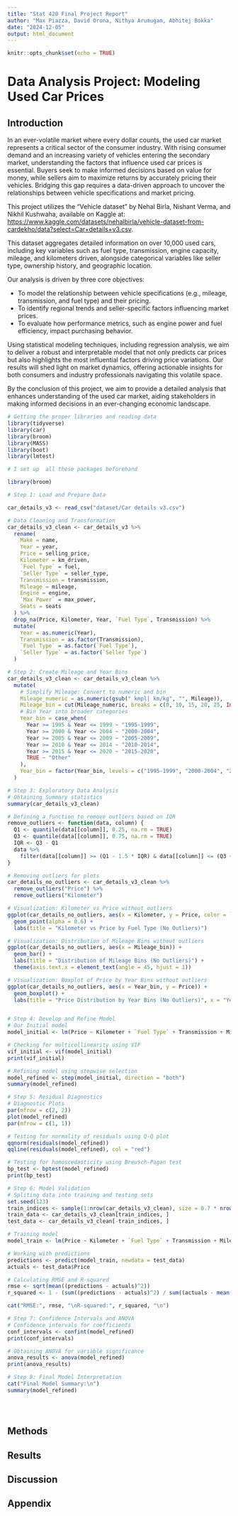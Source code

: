 ---
title: "Stat 420 Final Project Report"
author: "Max Piazza, David Orona, Nithya Arumugam, Abhitej Bokka"
date: "2024-12-05"
output: html_document
---

```{r setup, include=FALSE}
knitr::opts_chunk$set(echo = TRUE)
```

# Data Analysis Project: Modeling Used Car Prices


## Introduction

In an ever-volatile market where every dollar counts, the used car market represents a critical sector of the consumer industry. With rising consumer demand and an increasing variety of vehicles entering the secondary market, understanding the factors that influence used car prices is essential. Buyers seek to make informed decisions based on value for money, while sellers aim to maximize returns by accurately pricing their vehicles. Bridging this gap requires a data-driven approach to uncover the relationships between vehicle specifications and market pricing.

This project utilizes the “Vehicle dataset” by Nehal Birla, Nishant Verma, and Nikhil Kushwaha, available on Kaggle at: [https://www.kaggle.com/datasets/nehalbirla/vehicle-dataset-from-cardekho/data?select=Car+details+v3.csv](https://www.kaggle.com/datasets/nehalbirla/vehicle-dataset-from-cardekho/data?select=Car+details+v3.csv). 

This dataset aggregates detailed information on over 10,000 used cars, including key variables such as fuel type, transmission, engine capacity, mileage, and kilometers driven, alongside categorical variables like seller type, ownership history, and geographic location. 

Our analysis is driven by three core objectives:

* To model the relationship between vehicle specifications (e.g., mileage, transmission, and fuel type) and their pricing.
* To identify regional trends and seller-specific factors influencing market prices.
* To evaluate how performance metrics, such as engine power and fuel efficiency, impact purchasing behavior.

<!-- Once we know what exactly what "statistal modeling techinques" we use, we can refer to them properly in this introduction, for now I just have "regression analysis"  -->

Using statistical modeling techniques, including regression analysis, we aim to deliver a robust and interpretable model that not only predicts car prices but also highlights the most influential factors driving price variations. Our results will shed light on market dynamics, offering actionable insights for both consumers and industry professionals navigating this volatile space.

By the conclusion of this project, we aim to provide a detailed analysis that enhances understanding of the used car market, aiding stakeholders in making informed decisions in an ever-changing economic landscape.







```{r}

# Getting the proper libraries and reading data
library(tidyverse)
library(car)
library(broom)
library(MASS)
library(boot)
library(lmtest)

# I set up  all these packages beforehand
```



```{r, last}

library(broom)

# Step 1: Load and Prepare Data

car_details_v3 <- read_csv("dataset/Car details v3.csv")

# Data Cleaning and Transformation
car_details_v3_clean <- car_details_v3 %>%
  rename(
    Make = name,
    Year = year,
    Price = selling_price,
    Kilometer = km_driven,
    `Fuel Type` = fuel,
    `Seller Type` = seller_type,
    Transmission = transmission,
    Mileage = mileage,
    Engine = engine,
    `Max Power` = max_power,
    Seats = seats
  ) %>%
  drop_na(Price, Kilometer, Year, `Fuel Type`, Transmission) %>%
  mutate(
    Year = as.numeric(Year),
    Transmission = as.factor(Transmission),
    `Fuel Type` = as.factor(`Fuel Type`),
    `Seller Type` = as.factor(`Seller Type`)
  )

# Step 2: Create Mileage and Year Bins
car_details_v3_clean <- car_details_v3_clean %>%
  mutate(
    # Simplify Mileage: Convert to numeric and bin
    Mileage_numeric = as.numeric(gsub(" kmpl| km/kg", "", Mileage)),
    Mileage_bin = cut(Mileage_numeric, breaks = c(0, 10, 15, 20, 25, Inf), labels = c("0-10", "10-15", "15-20", "20-25", "25+")),
    # Bin Year into broader categories
    Year_bin = case_when(
      Year >= 1995 & Year <= 1999 ~ "1995-1999",
      Year >= 2000 & Year <= 2004 ~ "2000-2004",
      Year >= 2005 & Year <= 2009 ~ "2005-2009",
      Year >= 2010 & Year <= 2014 ~ "2010-2014",
      Year >= 2015 & Year <= 2020 ~ "2015-2020",
      TRUE ~ "Other"
    ),
    Year_bin = factor(Year_bin, levels = c("1995-1999", "2000-2004", "2005-2009", "2010-2014", "2015-2020", "Other"))
  )

# Step 3: Exploratory Data Analysis
# Obtaining Summary statistics
summary(car_details_v3_clean)

# Defining a function to remove outliers based on IQR
remove_outliers <- function(data, column) {
  Q1 <- quantile(data[[column]], 0.25, na.rm = TRUE)
  Q3 <- quantile(data[[column]], 0.75, na.rm = TRUE)
  IQR <- Q3 - Q1
  data %>%
    filter(data[[column]] >= (Q1 - 1.5 * IQR) & data[[column]] <= (Q3 + 1.5 * IQR))
}

# Removing outliers for plots
car_details_no_outliers <- car_details_v3_clean %>%
  remove_outliers("Price") %>%
  remove_outliers("Kilometer")

# Visualization: Kilometer vs Price without outliers
ggplot(car_details_no_outliers, aes(x = Kilometer, y = Price, color = `Fuel Type`)) +
  geom_point(alpha = 0.6) +
  labs(title = "Kilometer vs Price by Fuel Type (No Outliers)")

# Visualization: Distribution of Mileage Bins without outliers
ggplot(car_details_no_outliers, aes(x = Mileage_bin)) +
  geom_bar() +
  labs(title = "Distribution of Mileage Bins (No Outliers)") +
  theme(axis.text.x = element_text(angle = 45, hjust = 1))

# Visualization: Boxplot of Price by Year Bins without outliers
ggplot(car_details_no_outliers, aes(x = Year_bin, y = Price)) +
  geom_boxplot() +
  labs(title = "Price Distribution by Year Bins (No Outliers)", x = "Year Bins", y = "Price")


# Step 4: Develop and Refine Model
# Our Initial model
model_initial <- lm(Price ~ Kilometer + `Fuel Type` + Transmission + Mileage_bin + Seats + Year_bin, data = car_details_v3_clean)

# Checking for multicollinearity using VIF
vif_initial <- vif(model_initial)
print(vif_initial)

# Refining model using stepwise selection
model_refined <- step(model_initial, direction = "both")
summary(model_refined)

# Step 5: Residual Diagnostics
# Diagnostic Plots
par(mfrow = c(2, 2))
plot(model_refined)
par(mfrow = c(1, 1))

# Testing for normality of residuals using Q-Q plot
qqnorm(residuals(model_refined))
qqline(residuals(model_refined), col = "red")

# Testing for homoscedasticity using Breusch-Pagan test
bp_test <- bptest(model_refined)
print(bp_test)

# Step 6: Model Validation
# Spliting data into training and testing sets
set.seed(123)
train_indices <- sample(1:nrow(car_details_v3_clean), size = 0.7 * nrow(car_details_v3_clean))
train_data <- car_details_v3_clean[train_indices, ]
test_data <- car_details_v3_clean[-train_indices, ]

# Training model
model_train <- lm(Price ~ Kilometer + `Fuel Type` + Transmission + Mileage_bin + Seats + Year_bin, data = train_data)

# Working with predictions
predictions <- predict(model_train, newdata = test_data)
actuals <- test_data$Price

# Calculating RMSE and R-squared
rmse <- sqrt(mean((predictions - actuals)^2))
r_squared <- 1 - (sum((predictions - actuals)^2) / sum((actuals - mean(actuals))^2))

cat("RMSE:", rmse, "\nR-squared:", r_squared, "\n")

# Step 7: Confidence Intervals and ANOVA
# Confidence intervals for coefficients
conf_intervals <- confint(model_refined)
print(conf_intervals)

# Obtaining ANOVA for variable significance
anova_results <- anova(model_refined)
print(anova_results)

# Step 8: Final Model Interpretation
cat("Final Model Summary:\n")
summary(model_refined)





```












## Methods


## Results


## Discussion


## Appendix

